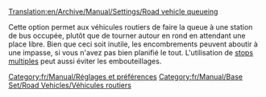 [[Translation:en/Archive/Manual/Settings/Road vehicle queueing]]


Cette option permet aux véhicules routiers de faire la queue à une station de bus occupée, plutôt que de tourner autour en rond en attendant une place libre. Bien que ceci soit inutile, les encombrements peuvent aboutir à une impasse, si vous n'avez pas bien planifié le tout.
L'utilisation de [[fr/Manual/Aire de chargement#multistop|stops multiples]] peut aussi éviter les embouteillages.
[[Category:fr/Manual/Réglages et préférences]]
[[Category:fr/Manual/Base Set/Road Vehicles/Véhicules routiers]]